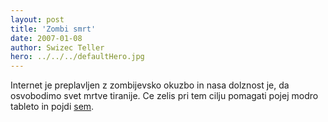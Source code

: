```yaml
---
layout: post
title: 'Zombi smrt'
date: 2007-01-08
author: Swizec Teller
hero: ../../../defaultHero.jpg
---
```

Internet je preplavljen z zombijevsko okuzbo in nasa dolznost je, da osvobodimo svet mrtve tiranije. Ce zelis pri tem cilju pomagati pojej modro tableto in pojdi [sem](http://www.crazymonkeygames.com/PlayBoxheadRooms.php).